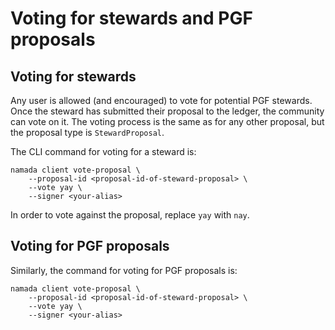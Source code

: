 # Voting for stewards and PGF proposals

## Voting for stewards

Any user is allowed (and encouraged) to vote for potential PGF stewards. Once the steward has submitted their proposal to the ledger, the community can vote on it. The voting process is the same as for any other proposal, but the proposal type is `StewardProposal`.

The CLI command for voting for a steward is:

```shell copy
namada client vote-proposal \
    --proposal-id <proposal-id-of-steward-proposal> \
    --vote yay \
    --signer <your-alias>
```

In order to vote against the proposal, replace `yay` with `nay`.

## Voting for PGF proposals

Similarly, the command for voting for PGF proposals is:

```shell copy
namada client vote-proposal \
    --proposal-id <proposal-id-of-steward-proposal> \
    --vote yay \
    --signer <your-alias>
```